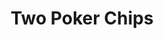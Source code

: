 ---
title: "Two Poker Chips"
subtitle: ""
creator: ""
categories: ["bath"]
featuredImage: "../src/assets/images/item/bath/DSC03126.png"
views: ["../src/assets/images/item/bath/DSC03126.png"]
nextItem: []
---